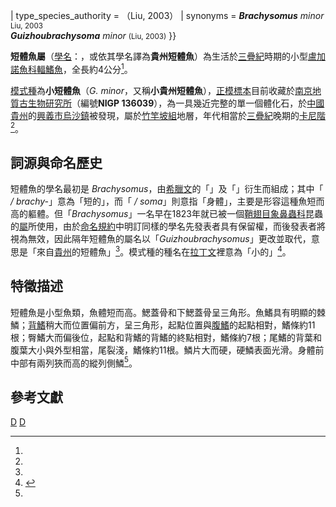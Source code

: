 {{Automatic Taxobox
| taxon = Guizhoubrachysomus
| authority = [[劉冠邦_(古生物學家)|Liu]], 2004
| fossil_range = [[三疊紀|三疊紀]]中後期, {{fossilrange|235|228}}
| type_species = '''小短體魚<br /> ''Guizhoubrachysomus minor'''''<ref name = Liu04>{{ cite journal | author = 刘冠邦 | title = "更名——以 ''Guizhoueugnathus'' 和 ''Guizhoubrachysomus'' 分別代替 ''Guizhouella'' Liu, 2003,和 ''Brachysomus'' Liu, 2003" | journal = 古生物学报 | volume = 43 | issue = 3 | pages = 447 | year = 2004 | issn = 1000-3118 }}</ref>
| type_species_authority = （Liu, 2003）
| synonyms = '''''Brachysomus''' minor'' <small>Liu, 2003</small>
<br />'''''Guizhoubrachysoma''' minor'' <small>(Liu, 2003)</small>
}}

'''短體魚屬'''（[[學名|學名]]：{{lang|la|''Guizhoubrachysomus''}}，或依其學名譯為'''貴州短體魚'''）為生活於[[三疊紀|三疊紀]]時期的小型[[盧加諾魚科|盧加諾魚科]][[輻鰭魚|輻鰭魚]]，全長約4公分<ref name = Liu03/>。

[[模式種|模式種]]為'''小短體魚'''（''G. minor''，又稱'''小貴州短體魚'''），[[正模標本|正模標本]]目前收藏於[[南京地質古生物研究所|南京地質古生物研究所]]（編號'''NIGP 136039'''），為一具幾近完整的單一個體化石，於[[中國|中國]][[貴州|貴州]]的[[興義市|興義市]][[烏沙鎮_(興義市)|烏沙鎮]]被發現，屬於[[竹竿坡組|竹竿坡組]]地層，年代相當於[[三疊紀|三疊紀]]晚期的[[卡尼階|卡尼階]]<ref name = Liu03/>。

== 詞源與命名歷史 ==
短體魚的學名最初是 ''Brachysomus''，由[[希臘文|希臘文]]的「''{{lang|gre|βραχῦς}}''」及「''{{lang|gre|σώμα}}''」衍生而組成；其中「''{{lang|gre|βραχῦς}} / brachy-''」意為「短的」，而「''{{lang|gre|σώμα}} / soma''」則意指「身體」，主要是形容這種魚短而高的軀體。但「''Brachysomus''」一名早在1823年就已被一個[[鞘翅目|鞘翅目]][[象鼻蟲科|象鼻蟲科]]昆蟲的[[屬|屬]]所使用，由於[[國際動物命名規約|命名規約]]中明訂同樣的學名先發表者具有保留權，而後發表者將視為無效，因此隔年短體魚的屬名以「''Guizhoubrachysomus''」更改並取代，意思是「來自[[貴州|貴州]]的短體魚」<ref name = Liu04/>。模式種的種名在[[拉丁文|拉丁文]]裡意為「小的」<ref name = Liu03>{{cite journal | author = 刘冠邦; 尹恭正; 王雪华; 罗永明; 王尚彦 | title = "贵州兴义晚三叠世贵州龙层新发现的鱼类" | journal = 古生物学报 | volume = 42 | issue = 3 | pages = 346–366 | year = 2003 | issn = 1000-3118 | url = http://159.226.74.248:8000/pagelinks/136039.pdf | access-date = 2017-02-11 | archive-date = 2017-02-11 | archive-url = https://web.archive.org/web/20170211235653/http://159.226.74.248:8000/pagelinks/136039.pdf | dead-url = no }}</ref>。

== 特徵描述 ==
短體魚是小型魚類，魚體短而高。鰓蓋骨和下鰓蓋骨呈三角形。魚鰭具有明顯的棘鱗；[[背鰭|背鰭]]稍大而位置偏前方，呈三角形，起點位置與[[腹鰭|腹鰭]]的起點相對，鰭條約11根；臀鰭大而偏後位，起點和背鰭的背鰭的終點相對，鰭條約7根；尾鰭的背葉和腹葉大小與外型相當，尾裂淺，鰭條約11根。鱗片大而硬，硬鱗表面光滑。身體前中部有兩列狹而高的縱列側鱗<ref name = Liu03/>。

== 參考文獻 ==
{{Reflist}}
{{史前輻鰭魚|N.}}
{{Taxonbar}}
[[Category:三疊紀魚類|D]]
[[Category:_2004年描述的分类群|D]]